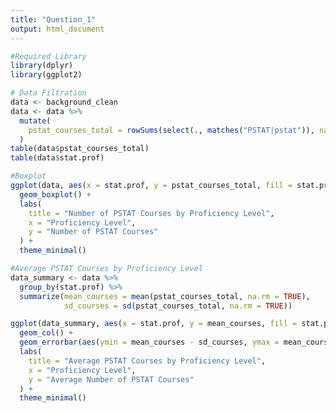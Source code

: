 ```yaml
---
title: "Question_1"
output: html_document
---
```


```r
#Required Library
library(dplyr)
library(ggplot2)
```


```r
# Data Filtration
data <- background_clean
data <- data %>%
  mutate(
    pstat_courses_total = rowSums(select(., matches("PSTAT|pstat")), na.rm = TRUE)
  )
table(data$pstat_courses_total)
table(data$stat.prof)
```

```r
#Boxplot
ggplot(data, aes(x = stat.prof, y = pstat_courses_total, fill = stat.prof)) +
  geom_boxplot() +
  labs(
    title = "Number of PSTAT Courses by Proficiency Level",
    x = "Proficiency Level",
    y = "Number of PSTAT Courses"
  ) +
  theme_minimal()

```

```r
#Average PSTAT Courses by Proficiency Level
data_summary <- data %>%
  group_by(stat.prof) %>%
  summarize(mean_courses = mean(pstat_courses_total, na.rm = TRUE),
            sd_courses = sd(pstat_courses_total, na.rm = TRUE))

ggplot(data_summary, aes(x = stat.prof, y = mean_courses, fill = stat.prof)) +
  geom_col() +
  geom_errorbar(aes(ymin = mean_courses - sd_courses, ymax = mean_courses + sd_courses), width = 0.2) +
  labs(
    title = "Average PSTAT Courses by Proficiency Level",
    x = "Proficiency Level",
    y = "Average Number of PSTAT Courses"
  ) +
  theme_minimal()

```


